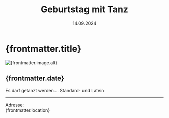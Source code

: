 ﻿---
draft: false
history: false
layout: ../../layouts/BlogLayout.astro
publishedDate: 2024-09-14
date: 14.09.2024
uhrzeit: 
title: 70. Geburtstag mit Tanz
description: Private Feier
location: München
keywords: 70. Geburtstag, München
link: 
linktext: 
image:
  src: /images/ical.png
  alt: 70. Geburtstag mit Tanz
---

#  {frontmatter.title}

<div id="toc">
    <Image
      src={frontmatter.image.src}
      width={1000}
      height="auto"
      quality={95}
      format = "webp"
      class = "rounded-xl"
      alt={frontmatter.image.alt}
    />
</div>

## {frontmatter.date}

Es darf getanzt werden…. Standard- und Latein

---


Adresse: <br /> {frontmatter.location}
<br />
